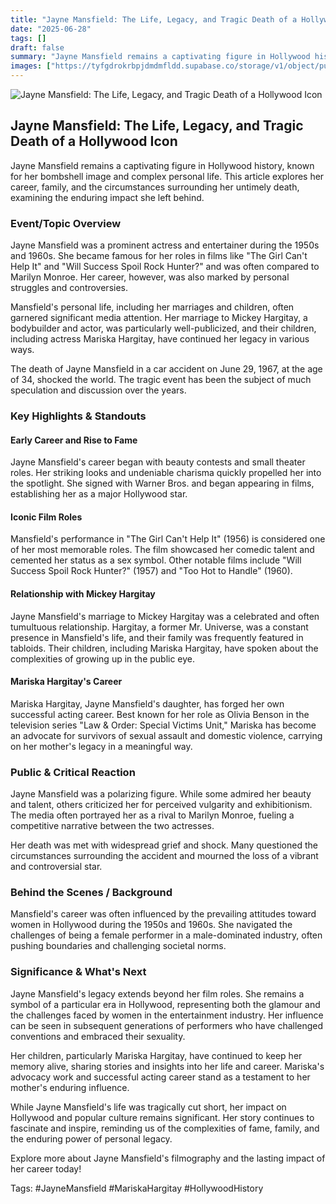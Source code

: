 ```yaml
---
title: "Jayne Mansfield: The Life, Legacy, and Tragic Death of a Hollywood Icon"
date: "2025-06-28"
tags: []
draft: false
summary: "Jayne Mansfield remains a captivating figure in Hollywood history, known for her bombshell image and complex personal life. This article explores her career, family, and the circumstances surrounding her untimely death, examining the enduring impact she left behind."
images: ["https://tyfgdrokrbpjdmdmfldd.supabase.co/storage/v1/object/public/image/2025-06-28-00-04-04-392-04-00.jpg"]
---
```




![Jayne Mansfield: The Life, Legacy, and Tragic Death of a Hollywood Icon](https://tyfgdrokrbpjdmdmfldd.supabase.co/storage/v1/object/public/image/2025-06-28-00-04-04-392-04-00.jpg)

## Jayne Mansfield: The Life, Legacy, and Tragic Death of a Hollywood Icon

Jayne Mansfield remains a captivating figure in Hollywood history, known for her bombshell image and complex personal life. This article explores her career, family, and the circumstances surrounding her untimely death, examining the enduring impact she left behind.

### Event/Topic Overview

Jayne Mansfield was a prominent actress and entertainer during the 1950s and 1960s. She became famous for her roles in films like "The Girl Can't Help It" and "Will Success Spoil Rock Hunter?" and was often compared to Marilyn Monroe. Her career, however, was also marked by personal struggles and controversies.

Mansfield's personal life, including her marriages and children, often garnered significant media attention. Her marriage to Mickey Hargitay, a bodybuilder and actor, was particularly well-publicized, and their children, including actress Mariska Hargitay, have continued her legacy in various ways.

The death of Jayne Mansfield in a car accident on June 29, 1967, at the age of 34, shocked the world. The tragic event has been the subject of much speculation and discussion over the years.

### Key Highlights & Standouts

#### Early Career and Rise to Fame

Jayne Mansfield's career began with beauty contests and small theater roles. Her striking looks and undeniable charisma quickly propelled her into the spotlight. She signed with Warner Bros. and began appearing in films, establishing her as a major Hollywood star.

#### Iconic Film Roles

Mansfield's performance in "The Girl Can't Help It" (1956) is considered one of her most memorable roles. The film showcased her comedic talent and cemented her status as a sex symbol. Other notable films include "Will Success Spoil Rock Hunter?" (1957) and "Too Hot to Handle" (1960).

#### Relationship with Mickey Hargitay

Jayne Mansfield's marriage to Mickey Hargitay was a celebrated and often tumultuous relationship. Hargitay, a former Mr. Universe, was a constant presence in Mansfield's life, and their family was frequently featured in tabloids. Their children, including Mariska Hargitay, have spoken about the complexities of growing up in the public eye.

#### Mariska Hargitay's Career

Mariska Hargitay, Jayne Mansfield's daughter, has forged her own successful acting career. Best known for her role as Olivia Benson in the television series "Law & Order: Special Victims Unit," Mariska has become an advocate for survivors of sexual assault and domestic violence, carrying on her mother's legacy in a meaningful way.

### Public & Critical Reaction

Jayne Mansfield was a polarizing figure. While some admired her beauty and talent, others criticized her for perceived vulgarity and exhibitionism. The media often portrayed her as a rival to Marilyn Monroe, fueling a competitive narrative between the two actresses.

Her death was met with widespread grief and shock. Many questioned the circumstances surrounding the accident and mourned the loss of a vibrant and controversial star.

### Behind the Scenes / Background

Mansfield's career was often influenced by the prevailing attitudes toward women in Hollywood during the 1950s and 1960s. She navigated the challenges of being a female performer in a male-dominated industry, often pushing boundaries and challenging societal norms.

### Significance & What's Next

Jayne Mansfield's legacy extends beyond her film roles. She remains a symbol of a particular era in Hollywood, representing both the glamour and the challenges faced by women in the entertainment industry. Her influence can be seen in subsequent generations of performers who have challenged conventions and embraced their sexuality.

Her children, particularly Mariska Hargitay, have continued to keep her memory alive, sharing stories and insights into her life and career. Mariska's advocacy work and successful acting career stand as a testament to her mother's enduring influence.

While Jayne Mansfield's life was tragically cut short, her impact on Hollywood and popular culture remains significant. Her story continues to fascinate and inspire, reminding us of the complexities of fame, family, and the enduring power of personal legacy.

Explore more about Jayne Mansfield's filmography and the lasting impact of her career today!

Tags: #JayneMansfield #MariskaHargitay #HollywoodHistory

